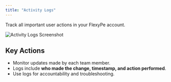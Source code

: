 ```yaml
---
title: "Activity Logs"
---
```


Track all important user actions in your FlexyPe account.  

![Activity Logs Screenshot](/images/settings/image7.png)

## Key Actions
- Monitor updates made by each team member.  
- Logs include **who made the change, timestamp, and action performed**.  
- Use logs for accountability and troubleshooting.  
